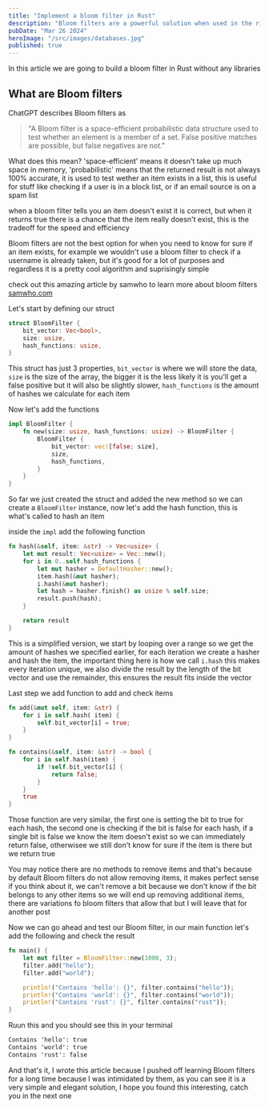 ```yaml
---
title: "Implement a bloom filter in Rust"
description: "Bloom filters are a powerful solution when used in the right place, let's learn how they work by building one"
pubDate: "Mar 26 2024"
heroImage: "/src/images/databases.jpg"
published: true
---
```


In this article we are going to build a bloom filter in Rust without any libraries

## What are Bloom filters

ChatGPT describes Bloom filters as

> "A Bloom filter is a space-efficient probabilistic data structure used to test whether an element is a member of a set. False positive matches are possible, but false negatives are not."

What does this mean? 'space-efficient' means it doesn't take up much space in memory, 'probabilistic' means that the returned result is not always 100% accurate, it is used to test wether an item exists in a list, this is useful for stuff like checking if a user is in a block list, or if an email source is on a spam list

when a bloom filter tells you an item doesn't exist it is correct, but when it returns true there is a chance that the item really doesn't exist, this is the tradeoff for the speed and efficiency

Bloom filters are not the best option for when you need to know for sure if an item exists, for example we wouldn't use a bloom filter to check if a username is already taken, but it's good for a lot of purposes and regardless it is a pretty cool algorithm and suprisingly simple

check out this amazing article by samwho to learn more about bloom filters [samwho.com](https://samwho.dev/bloom-filters/)

Let's start by defining our struct

```rust
struct BloomFilter {
    bit_vector: Vec<bool>,
    size: usize,
    hash_functions: usize,
}
```

This struct has just 3 properties, `bit_vector` is where we will store the data, `size` is the size of the array, the bigger it is the less likely it is you'll get a false positive but it will also be slightly slower, `hash_functions` is the amount of hashes we calculate for each item

Now let's add the functions

```rust
impl BloomFilter {
    fn new(size: usize, hash_functions: usize) -> BloomFilter {
        BloomFilter {
            bit_vector: vec![false; size],
            size,
            hash_functions,
        }
    }
}
```

So far we just created the struct and added the new method so we can create a `BloomFilter` instance, now let's add the hash function, this is what's called to hash an item

inside the `impl` add the following function

```rust
fn hash(&self, item: &str) -> Vec<usize> {
    let mut result: Vec<usize> = Vec::new();
    for i in 0..self.hash_functions {
        let mut hasher = DefaultHasher::new();
        item.hash(&mut hasher);
        i.hash(&mut hasher);
        let hash = hasher.finish() as usize % self.size;
        result.push(hash);
    }

    return result
}
```

This is a simplified version, we start by looping over a range so we get the amount of hashes we specified earlier, for each iteration we create a hasher and hash the item, the important thing here is how we call `i.hash` this makes every iteration unique, we also divide the result by the length of the bit vector and use the remainder, this ensures the result fits inside the vector

Last step we add function to add and check items

```rust
fn add(&mut self, item: &str) {
    for i in self.hash( item) {
        self.bit_vector[i] = true;
    }
}

fn contains(&self, item: &str) -> bool {
    for i in self.hash(item) {
        if !self.bit_vector[i] {
            return false;
        }
    }
    true
}
```

Those function are very similar, the first one is setting the bit to true for each hash, the second one is checking if the bit is false for each hash, if a single bit is false we know the item doesn't exist so we can immediately return false, otherwisee we still don't know for sure if the item is there but we return true

You may notice there are no methods to remove items and that's because by default Bloom filters do not allow removing items, it makes perfect sense if you think about it, we can't remove a bit because we don't know if the bit belongs to any other items so we will end up removing additional items, there are variations fo bloom filters that allow that but I will leave that for another post

Now we can go ahead and test our Bloom filter, in our main function let's add the following and check the result

```rust
fn main() {
    let mut filter = BloomFilter::new(1000, 3);
    filter.add("hello");
    filter.add("world");

    println!("Contains 'hello': {}", filter.contains("hello"));
    println!("Contains 'world': {}", filter.contains("world"));
    println!("Contains 'rust': {}", filter.contains("rust"));
}
```

Ruun this and you should see this in your terminal

```txt
Contains 'hello': true
Contains 'world': true
Contains 'rust': false
```

And that's it, I wrote this article because I pushed off learning Bloom filters for a long time because I was intimidated by them, as you can see it is a very simple and elegant solution, I hope you found this interesting, catch you in the next one
